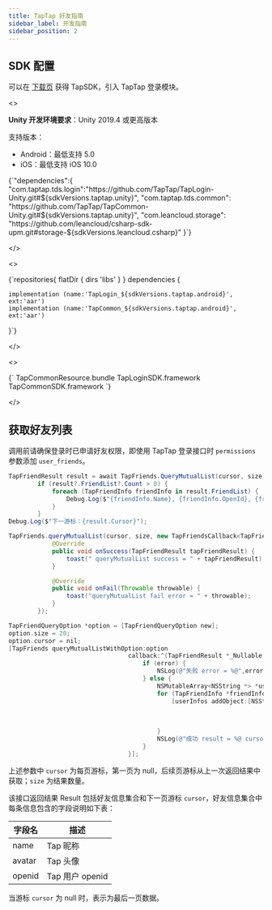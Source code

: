 ```yaml
---
title: TapTap 好友指南
sidebar_label: 开发指南
sidebar_position: 2
---
```




## SDK 配置

可以在 [下载页](/tap-download) 获得 TapSDK，引入 TapTap 登录模块。

<MultiLang>

<>

**Unity 开发环境要求**：Unity 2019.4 或更高版本

支持版本：

- Android：最低支持 5.0
- iOS：最低支持 iOS 10.0

<CodeBlock className="json">
{`"dependencies":{
    "com.taptap.tds.login":"https://github.com/TapTap/TapLogin-Unity.git#${sdkVersions.taptap.unity}",
    "com.taptap.tds.common": "https://github.com/TapTap/TapCommon-Unity.git#${sdkVersions.taptap.unity}",
    "com.leancloud.storage": "https://github.com/leancloud/csharp-sdk-upm.git#storage-${sdkVersions.leancloud.csharp}"
}`}
</CodeBlock>

</>

<>

<CodeBlock className="groovy">
{`repositories{  
    flatDir {  
        dirs 'libs'  
    }  
}  
dependencies {  
 
    implementation (name:'TapLogin_${sdkVersions.taptap.android}', ext:'aar') 
    implementation (name:'TapCommon_${sdkVersions.taptap.android}', ext:'aar')
}`}
</CodeBlock>

</>

<>

<CodeBlock className="objectivec">
{`
TapCommonResource.bundle
TapLoginSDK.framework
TapCommonSDK.framework
`}
</CodeBlock>

</>

</MultiLang>



## 获取好友列表
调用前请确保登录时已申请好友权限，即使用 TapTap 登录接口时 `permissions` 参数添加 `user_friends`。

<MultiLang>

```cs
TapFriendResult result = await TapFriends.QueryMutualList(cursor, size);
        if (result?.FriendList?.Count > 0) {
            foreach (TapFriendInfo friendInfo in result.FriendList) {
                Debug.Log($"{friendInfo.Name}, {friendInfo.OpenId}, {friendInfo.Avatar}");
            }
        }
Debug.Log($"下一游标：{result.Cursor}");
```

```java
TapFriends.queryMutualList(cursor, size, new TapFriendsCallback<TapFriendResult>() {
            @Override
            public void onSuccess(TapFriendResult tapFriendResult) {
                toast(" queryMutualList success = " + tapFriendResult);
            }

            @Override
            public void onFail(Throwable throwable) {
                toast("queryMutualList fail error = " + throwable);
            }
        });
```

```objectivec
TapFriendQueryOption *option = [TapFriendQueryOption new];
option.size = 20;
option.cursor = nil;
[TapFriends queryMutualListWithOption:option
                                 callback:^(TapFriendResult *_Nullable result, NSError *_Nullable error) {
                                     if (error) {
                                         NSLog(@"失败 error = %@",error);
                                     } else {
                                         NSMutableArray<NSString *> *userInfos = [NSMutableArray array];
                                         for (TapFriendInfo *friendInfo in result.data) {
                                             [userInfos addObject:[NSString stringWithFormat:@"openid = %@ name = %@ avatar = %@",
                                                                                             friendInfo.openid,
                                                                                             friendInfo.name,
                                                                                             friendInfo.avatar]];
                                         }
                                         NSLog(@"成功 result = %@ cursor = %@",  userInfos, result.cursor);
                                     }
                                 }];
```

</MultiLang>

上述参数中 `cursor` 为每页游标，第一页为 null，后续页游标从上一次返回结果中获取；`size` 为结果数量。

该接口返回结果 Result 包括好友信息集合和下一页游标 `cursor`，好友信息集合中每条信息包含的字段说明如下表：

| 字段名 | 描述 | 
| ---- | ---- | 
| name | Tap 昵称 |
| avatar | Tap 头像 | 
| openid | Tap 用户 openid |

当游标 `cursor` 为 null 时，表示为最后一页数据。

